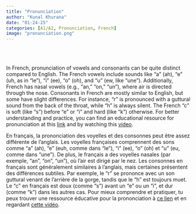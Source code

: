 ```yaml
---
title: "Pronunciation"
author: "Kunal Khurana"
date: "01-24-25"
categories: [A1/A2, Pronunciation, French]
image: "pronunciation.png"
---
```



<div style="text-align: left; padding: 10px;">
  <a href="mailto:info@frenchwithkunal.ca" target="_blank" style="margin: 0 10px; color: #000;"><i class="fas fa-envelope fa-lg"></i></a>
  <a href="https://www.instagram.com/kunal.khurana7" target="_blank" style="margin: 0 10px; color: #E1306C;"><i class="fab fa-instagram fa-lg"></i></a>
  <a href="https://frenchwithkunal.ca" target="_blank" style="margin: 0 10px; color: #0077b5;"><i class="fas fa-globe fa-lg"></i></a>
  <a href="https://whatsapp.com/channel/0029Vb57n2e7dmegpjYpyi3V" target="_blank" style="margin: 0 10px; color: #25D366;"><i class="fab fa-whatsapp fa-lg"></i></a>
</div>


::: {.content-visible when-profile="english"}


In French, pronunciation of vowels and consonants can be quite distinct compared to English. The French vowels include sounds like "a" (ah), "e" (uh, as in "le"), "i" (ee), "o" (oh), and "u" (ew, like "une"). Additionally, French has nasal vowels (e.g., "an," "on," "un"), where air is directed through the nose. Consonants in French are mostly similar to English, but some have slight differences. For instance, "r" is pronounced with a guttural sound from the back of the throat, while "h" is always silent. The French "c" is soft (like "s") before "e" or "i" and hard (like "k") otherwise. For better understanding and practice, you can find an educational resource for pronunciation at this [link](https://drive.google.com/file/d/1l4Z3HInYe2pWZWpbw6IgcG8p8oN_D8da/view?usp=drive_link) and by watching this [video](https://www.youtube.com/watch?v=ehkNm7zyqKE&t=4s).

:::


::: {.content-visible when-profile="french"}


En français, la prononciation des voyelles et des consonnes peut être assez différente de l'anglais. Les voyelles françaises comprennent des sons comme "a" (ah), "e" (euh, comme dans "le"), "i" (ee), "o" (oh) et "u" (eu, comme dans "une"). De plus, le français a des voyelles nasales (par exemple, "an", "on", "un"), où l'air est dirigé par le nez. Les consonnes en français sont généralement similaires à l'anglais, mais certaines présentent des différences subtiles. Par exemple, le "r" se prononce avec un son guttural venant de l'arrière de la gorge, tandis que le "h" est toujours muet. Le "c" en français est doux (comme "s") avant un "e" ou un "i", et dur (comme "k") dans les autres cas. Pour mieux comprendre et pratiquer, tu peux trouver une ressource éducative pour la prononciation à [ce lien](https://drive.google.com/file/d/1l4Z3HInYe2pWZWpbw6IgcG8p8oN_D8da/view?usp=drive_link) et en regardant [cette vidéo](https://www.youtube.com/watch?v=ehkNm7zyqKE&t=4s).


:::